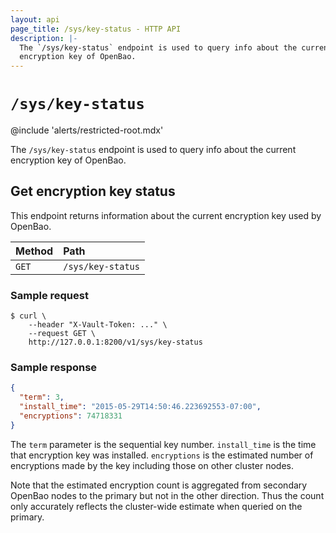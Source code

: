 ```yaml
---
layout: api
page_title: /sys/key-status - HTTP API
description: |-
  The `/sys/key-status` endpoint is used to query info about the current
  encryption key of OpenBao.
---
```


# `/sys/key-status`

@include 'alerts/restricted-root.mdx'

The `/sys/key-status` endpoint is used to query info about the current
encryption key of OpenBao.

## Get encryption key status

This endpoint returns information about the current encryption key used by
OpenBao.

| Method | Path              |
| :----- | :---------------- |
| `GET`  | `/sys/key-status` |

### Sample request

```shell-session
$ curl \
    --header "X-Vault-Token: ..." \
    --request GET \
    http://127.0.0.1:8200/v1/sys/key-status

```

### Sample response

```json
{
  "term": 3,
  "install_time": "2015-05-29T14:50:46.223692553-07:00",
  "encryptions": 74718331
}
```

The `term` parameter is the sequential key number. `install_time` is the
time that encryption key was installed. `encryptions` is the estimated
number of encryptions made by the key including those on other cluster
nodes.  

Note that the estimated encryption count is aggregated from secondary 
OpenBao nodes to the primary but not in the other direction.  Thus the
count only accurately reflects the cluster-wide estimate when queried
on the primary.
